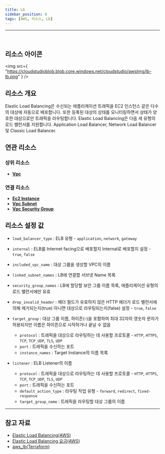 ```yaml
---
title: Lb
sidebar_position: 0
tags: [AWS, 리소스, Lb]
---
```


<hr />
<br />

## 리소스 아이콘

<img
    src={
        "https://cloudstudioblob.blob.core.windows.net/cloudstudio/awsImg/lb-lb.png"
    }
/>

## 리소스 개요

Elastic Load Balancing은 수신되는 애플리케이션 트래픽을 EC2 인스턴스 같은 다수의 대상에 자동으로 배포합니다. 또한 등록된 대상의 상태를 모니터링하면서 상태가 양호한 대상으로만 트래픽을 라우팅합니다. Elastic Load Balancing은 다음 세 유형의 로드 밸런서를 지원합니다. Application Load Balancer, Network Load Balancer 및 Classic Load Balancer.

## 연관 리소스

### 상위 리소스

-   [**Vpc**](https://docs.cstudio.app/docs/resource/aws/Vpc/Vpc)

### 연결 리소스

-   [**Ec2 Instance**](https://docs.cstudio.app/docs/resource/aws/Ec2/Instance)
-   [**Vpc Subnet**](https://docs.cstudio.app/docs/resource/aws/Vpc/Subnet)
-   [**Vpc Security Group**](https://docs.cstudio.app/docs/resource/aws/Vpc/SecurityGroup)

## 리소스 설정 값

-   `load_balancer_type` : ELB 유형 - `application`, `network`, `gateway`
-   `internal` : ELB를 Internet facing으로 배포할지 Internal로 배포할지 설정 - `true`, `false`
-   `included_vpc_name` : 대상 그룹을 생성할 VPC의 이름

-   `linked_subnet_names` : LB에 연결할 서브넷 Name 목록
-   `security_group_names` : LB에 할당할 보안 그룹 이름 목록, 애플리케이션 유형의 로드 밸런서에만 유효

-   `drop_invalid_header` : 헤더 필드가 유효하지 않은 HTTP 헤더가 로드 밸런서에 의해 제거되는지(true) 아니면 대상으로 라우팅되는지(false) 설정 - `true`, `false`
-   `target_group` : 대상 그룹 이름, 하이픈(-)을 포함하여 최대 32자의 영숫자 문자가 허용되지만 이름은 하이픈으로 시작하거나 끝날 수 없음

    -   `protocol` : 트래픽을 대상으로 라우팅하는 데 사용할 프로토콜 - `HTTP`, `HTTPS`, `TCP`, `TCP_UDP`, `TLS`, `UDP`
    -   `port` : 트래픽을 수신하는 포트
    -   `instance_names` : Target Instance의 이름 목록

-   `listener` : ELB Listener의 이름
    -   `protocol` : 트래픽을 대상으로 라우팅하는 데 사용할 프로토콜 - `HTTP`, `HTTPS`, `TCP`, `TCP_UDP`, `TLS`, `UDP`
    -   `port` : 트래픽을 수신하는 포트
    -   `default_action_type` : 라우팅 작업 유형 - `forward`, `redirect`, `fixed-response`
    -   `target_group_name` : 트래픽을 라우팅할 대상 그룹의 이름

---

## 참고 자료

-   [Elastic Load Balancing(AWS)](https://docs.aws.amazon.com/ko_kr/elasticloadbalancing/latest/userguide/what-is-load-balancing.html)
-   [Elastic Load Balancing 요금(AWS)](https://aws.amazon.com/ko/elasticloadbalancing/pricing/?nc2=type_a)
-   [aws_lb(Terraform)](https://registry.terraform.io/providers/hashicorp/aws/latest/docs/resources/lb)
